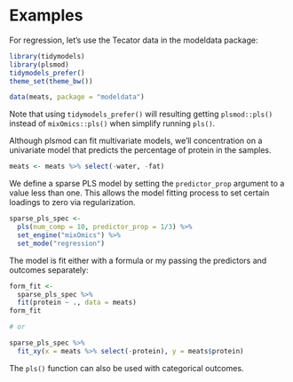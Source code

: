 # Examples

For regression, let's use the Tecator data in the modeldata package:

```r
library(tidymodels)
library(plsmod)
tidymodels_prefer()
theme_set(theme_bw())

data(meats, package = "modeldata")
```

Note that using `tidymodels_prefer()` will resulting getting `plsmod::pls()` instead of `mixOmics::pls()` when simplify running `pls()`. 

Although plsmod can fit multivariate models, we'll concentration on a univariate model that predicts the percentage of protein in the samples.  

```r
meats <- meats %>% select(-water, -fat)
```

We define a sparse PLS model by setting the `predictor_prop` argument to a value less than one. This allows the model fitting process to set certain loadings to zero via regularization. 

```r
sparse_pls_spec <- 
  pls(num_comp = 10, predictor_prop = 1/3) %>% 
  set_engine("mixOmics") %>% 
  set_mode("regression")
```

The model is fit either with a formula or my passing the predictors and outcomes separately: 

```r
form_fit <- 
  sparse_pls_spec %>% 
  fit(protein ~ ., data = meats)
form_fit

# or 

sparse_pls_spec %>% 
  fit_xy(x = meats %>% select(-protein), y = meats$protein)
```
The `pls()` function can also be used with categorical outcomes. 
